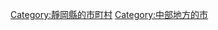 {{Commonscat|Yaizu, Shizuoka}}
{{Catmore}}

{{DEFAULTSORT:Yaizu-shi}}
[[Category:靜岡縣的市町村|Category:靜岡縣的市町村]]
[[Category:中部地方的市|Category:中部地方的市]]